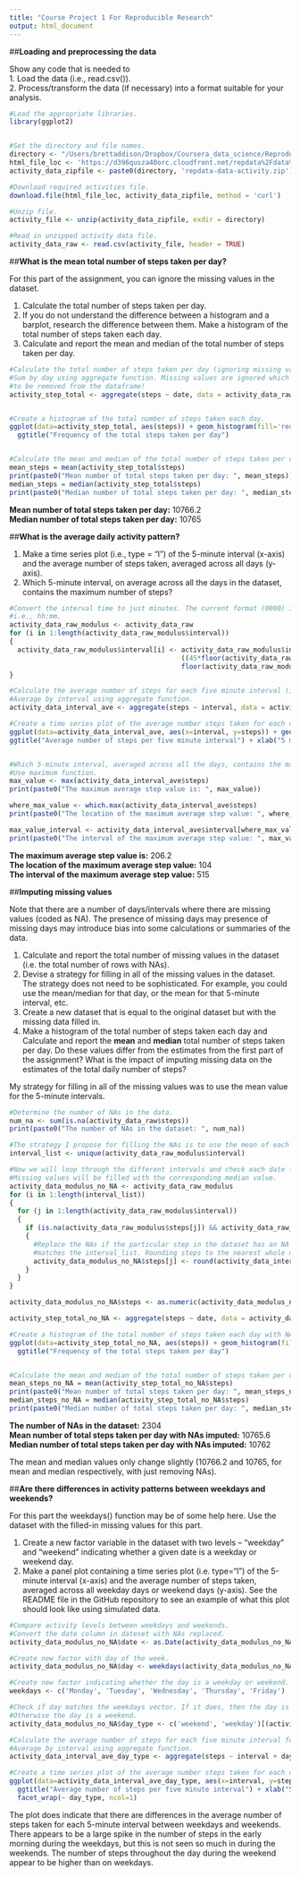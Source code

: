 ```yaml
---
title: "Course Project 1 For Reproducible Research"
output: html_document
---
```


##**Loading and preprocessing the data**

Show any code that is needed to  
1. Load the data (i.e., read.csv()).  
2. Process/transform the data (if necessary) into a format suitable for your analysis.  


```r
#Load the appropriate libraries.
library(ggplot2)


#Set the directory and file names.
directory <- "/Users/brettaddison/Dropbox/Coursera_data_science/Reproducible_Research/Week1/project/"
html_file_loc <- 'https://d396qusza40orc.cloudfront.net/repdata%2Fdata%2Factivity.zip'
activity_data_zipfile <- paste0(directory, 'repdata-data-activity.zip')

#Download required activities file.
download.file(html_file_loc, activity_data_zipfile, method = 'curl')

#Unzip file.
activity_file <- unzip(activity_data_zipfile, exdir = directory)

#Read in unzipped activity data file.
activity_data_raw <- read.csv(activity_file, header = TRUE)
```

##**What is the mean total number of steps taken per day?**

For this part of the assignment, you can ignore the missing values in the dataset.  

1. Calculate the total number of steps taken per day.  
2. If you do not understand the difference between a histogram and a barplot, research the difference between them. Make a histogram of the total number of steps taken each day.  
3. Calculate and report the mean and median of the total number of steps taken per day.  

```r
#Calculate the total number of steps taken per day (ignoring missing values).
#Sum by day using aggregate function. Missing values are ignored which will cause dates with all missing values
#to be removed from the dataframe!
activity_step_total <- aggregate(steps ~ date, data = activity_data_raw, FUN = "sum", na.rm=TRUE)


#Create a histogram of the total number of steps taken each day.
ggplot(data=activity_step_total, aes(steps)) + geom_histogram(fill='red', bins=length(activity_step_total$steps)/5)  +
  ggtitle("Frequency of the total steps taken per day")


#Calculate the mean and median of the total number of steps taken per day.
mean_steps = mean(activity_step_total$steps)
print(paste0("Mean number of total steps taken per day: ", mean_steps))
median_steps = median(activity_step_total$steps)
print(paste0("Median number of total steps taken per day: ", median_steps))
```

**Mean number of total steps taken per day:** 10766.2  
**Median number of total steps taken per day:** 10765  


##**What is the average daily activity pattern?**

1. Make a time series plot (i.e., type = "l") of the 5-minute interval (x-axis) and the average number of steps taken, averaged across all days (y-axis).  
2. Which 5-minute interval, on average across all the days in the dataset, contains the maximum number of steps?  

```r
#Convert the interval time to just minutes. The current format (0000) is based on the 24 hour timescale
#i.e., hh:mm.
activity_data_raw_modulus <- activity_data_raw
for (i in 1:length(activity_data_raw_modulus$interval))
{
  activity_data_raw_modulus$interval[i] <- activity_data_raw_modulus$interval[i] - 
                                           ((45*floor(activity_data_raw_modulus$interval[i]/100)) - 
                                           floor(activity_data_raw_modulus$interval[i]/100)*5)
}

#Calculate the average number of steps for each five minute interval (ignoring missing values).
#Average by interval using aggregate function.
activity_data_interval_ave <- aggregate(steps ~ interval, data = activity_data_raw_modulus, FUN = "mean", na.rm=TRUE)

#Create a time series plot of the average number steps taken for each of the five minute intervals.
ggplot(data=activity_data_interval_ave, aes(x=interval, y=steps)) + geom_line(col='red')  +
ggtitle("Average number of steps per five minute interval") + xlab("5 minute interval") + ylab("Average number of steps")


#Which 5-minute interval, averaged across all the days, contains the maximum number of steps?
#Use maximum function.
max_value <- max(activity_data_interval_ave$steps)
print(paste0("The maximum average step value is: ", max_value))

where_max_value <- which.max(activity_data_interval_ave$steps)
print(paste0("The location of the maximum average step value: ", where_max_value))

max_value_interval <- activity_data_interval_ave$interval[where_max_value]
print(paste0("The interval of the maximum average step value: ", max_value_interval))
```

**The maximum average step value is:** 206.2  
**The location of the maximum average step value:** 104  
**The interval of the maximum average step value:** 515  


##**Imputing missing values**

Note that there are a number of days/intervals where there are missing values (coded as NA). The presence of missing days may presence of missing days may introduce bias into some calculations or summaries of the data.  

1. Calculate and report the total number of missing values in the dataset (i.e. the total number of rows with NAs).  
2. Devise a strategy for filling in all of the missing values in the dataset. The strategy does not need to be sophisticated. For example, you could use the mean/median for that day, or the mean for that 5-minute interval, etc.  
3. Create a new dataset that is equal to the original dataset but with the missing data filled in.  
4. Make a histogram of the total number of steps taken each day and Calculate and report the **mean** and **median** total number of steps taken per day. Do these values differ from the estimates from the first part of the assignment? What is the impact of imputing missing data on the estimates of the total daily number of steps?  

My strategy for filling in all of the missing values was to use the mean value for the 5-minute intervals.

```r
#Determine the number of NAs in the data.
num_na <- sum(is.na(activity_data_raw$steps))
print(paste0("The number of NAs in the dataset: ", num_na))

#The strategy I propose for filling the NAs is to use the mean of each particular 5-minute interval.
interval_list <- unique(activity_data_raw_modulus$interval)

#Now we will loop through the different intervals and check each date for missing step values.
#Missing values will be filled with the corresponding median value.
activity_data_modulus_no_NA <- activity_data_raw_modulus
for (i in 1:length(interval_list))
{
  for (j in 1:length(activity_data_raw_modulus$interval))
  {
    if (is.na(activity_data_raw_modulus$steps[j]) && activity_data_raw_modulus$interval[j] == interval_list[i])
    {
      #Replace the NAs if the particular step in the dataset has an NA and the interval at the step
      #matches the interval_list. Rounding steps to the nearest whole number.
      activity_data_modulus_no_NA$steps[j] <- round(activity_data_interval_ave$steps[i])
    }
  }
}

activity_data_modulus_no_NA$steps <- as.numeric(activity_data_modulus_no_NA$steps)

activity_step_total_no_NA <- aggregate(steps ~ date, data = activity_data_modulus_no_NA, FUN = "sum", na.rm=TRUE)

#Create a histogram of the total number of steps taken each day with NAs replaced.
ggplot(data=activity_step_total_no_NA, aes(steps)) + geom_histogram(fill='red', bins=10)  +
  ggtitle("Frequency of the total steps taken per day")


#Calculate the mean and median of the total number of steps taken per day.
mean_steps_no_NA = mean(activity_step_total_no_NA$steps)
print(paste0("Mean number of total steps taken per day: ", mean_steps_no_NA))
median_steps_no_NA = median(activity_step_total_no_NA$steps)
print(paste0("Median number of total steps taken per day: ", median_steps_no_NA))
```


**The number of NAs in the dataset:** 2304  
**Mean number of total steps taken per day with NAs imputed:** 10765.6  
**Median number of total steps taken per day with NAs imputed:** 10762  

The mean and median values only change slightly (10766.2 and 10765, for mean and median respectively, with just removing NAs).


##**Are there differences in activity patterns between weekdays and weekends?**

For this part the weekdays() function may be of some help here. Use the dataset with the filled-in missing values for this part.  

1. Create a new factor variable in the dataset with two levels – “weekday” and “weekend” indicating whether a given date is a weekday or weekend day.  
2. Make a panel plot containing a time series plot (i.e. type="l") of the 5-minute interval (x-axis) and the average number of steps taken, averaged across all weekday days or weekend days (y-axis). See the README file in the GitHub repository to see an example of what this plot should look like using simulated data.  

```r
#Compare activity levels between weekdays and weekends.
#Convert the date column in dateset with NAs replaced.
activity_data_modulus_no_NA$date <- as.Date(activity_data_modulus_no_NA$date)

#Create new factor with day of the week.
activity_data_modulus_no_NA$day <- weekdays(activity_data_modulus_no_NA$date)

#Create new factor indicating whether the day is a weekday or weekend.
weekdays <- c('Monday', 'Tuesday', 'Wednesday', 'Thursday', 'Friday')

#Check if day matches the weekdays vector. If it does, then the day is a weekday.
#Otherwise the day is a weekend.
activity_data_modulus_no_NA$day_type <- c('weekend', 'weekday')[(activity_data_modulus_no_NA$day %in% weekdays)+1L]

#Calculate the average number of steps for each five minute interval for weekdays and weekends.
#Average by interval using aggregate function.
activity_data_interval_ave_day_type <- aggregate(steps ~ interval + day_type, data = activity_data_modulus_no_NA, FUN = "mean", na.rm=TRUE)

#Create a time series plot of the average number steps taken for each of the five minute intervals for weekdays and weekends.
ggplot(data=activity_data_interval_ave_day_type, aes(x=interval, y=steps)) + geom_line(col='red')  +
  ggtitle("Average number of steps per five minute interval") + xlab("5 minute interval") + ylab("Average number of steps") +
  facet_wrap(~ day_type, ncol=1)
```

The plot does indicate that there are differences in the average number of steps taken for each 5-minute interval between weekdays and weekends. There appears to be a large spike in the number of steps in the early morning during the weekdays, but this is not seen so much in during the weekends. The number of steps throughout the day during the weekend appear to be higher than on weekdays.
